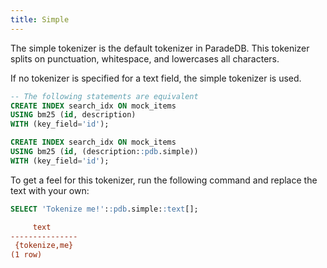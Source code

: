 ```yaml
---
title: Simple
---
```


The simple tokenizer is the default tokenizer in ParadeDB. This tokenizer splits on punctuation, whitespace, and lowercases all characters.

If no tokenizer is specified for a text field, the simple tokenizer is used.

```sql
-- The following statements are equivalent
CREATE INDEX search_idx ON mock_items
USING bm25 (id, description)
WITH (key_field='id');

CREATE INDEX search_idx ON mock_items
USING bm25 (id, (description::pdb.simple))
WITH (key_field='id');
```

To get a feel for this tokenizer, run the following command and replace the text with your own:

```sql
SELECT 'Tokenize me!'::pdb.simple::text[];
```

```ini Expected Response
     text
---------------
 {tokenize,me}
(1 row)
```
